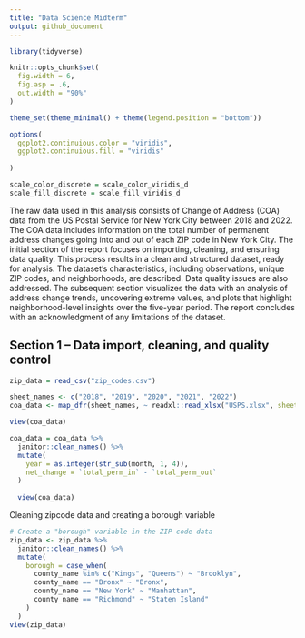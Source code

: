 ```yaml
---
title: "Data Science Midterm"
output: github_document
---
```


```r

library(tidyverse)

knitr::opts_chunk$set(
  fig.width = 6,
  fig.asp = .6,
  out.width = "90%"
)

theme_set(theme_minimal() + theme(legend.position = "bottom"))

options(
  ggplot2.continuious.color = "viridis",
  ggplot2.continuious.fill = "viridis"
  
)

scale_color_discrete = scale_color_viridis_d
scale_fill_discrete = scale_fill_viridis_d
```

The raw data used in this analysis consists of Change of Address (COA) data from the US Postal Service for New York City between 2018 and 2022. The COA data includes information on the total number of permanent address changes going into and out of each ZIP code in New York City. The initial section of the report focuses on importing, cleaning, and ensuring data quality. This process results in a clean and structured dataset, ready for analysis. The dataset's characteristics, including observations, unique ZIP codes, and neighborhoods, are described. Data quality issues are also addressed. The subsequent section visualizes the data with an analysis of address change trends, uncovering extreme values, and plots that highlight neighborhood-level insights over the five-year period. The report concludes with an acknowledgment of any limitations of the dataset.

## Section 1 – Data import, cleaning, and quality control

```r
zip_data = read_csv("zip_codes.csv")

sheet_names <- c("2018", "2019", "2020", "2021", "2022")
coa_data <- map_dfr(sheet_names, ~ readxl::read_xlsx("USPS.xlsx", sheet = .x))

view(coa_data)

coa_data = coa_data %>% 
  janitor::clean_names() %>% 
  mutate(
    year = as.integer(str_sub(month, 1, 4)),
    net_change = `total_perm_in` - `total_perm_out`
  )
  
  view(coa_data)
```

Cleaning zipcode data and creating a borough variable

```r
# Create a "borough" variable in the ZIP code data
zip_data <- zip_data %>%
  janitor::clean_names() %>% 
  mutate(
    borough = case_when(
      county_name %in% c("Kings", "Queens") ~ "Brooklyn",
      county_name == "Bronx" ~ "Bronx",
      county_name == "New York" ~ "Manhattan",
      county_name == "Richmond" ~ "Staten Island"
    )
  )
view(zip_data)
```

